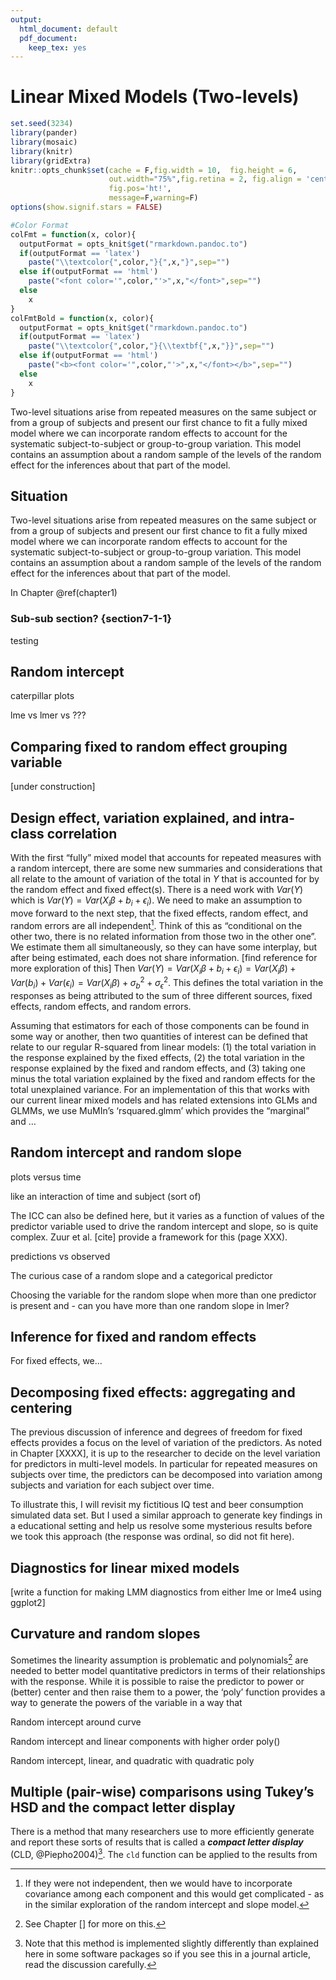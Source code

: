 ```yaml
---
output:
  html_document: default
  pdf_document:
    keep_tex: yes
---
```


# Linear Mixed Models (Two-levels) {#chapter7}

```r
set.seed(3234)
library(pander)
library(mosaic)
library(knitr)
library(gridExtra)
knitr::opts_chunk$set(cache = F,fig.width = 10,  fig.height = 6,
                      out.width="75%",fig.retina = 2, fig.align = 'center',
                      fig.pos='ht!',
                      message=F,warning=F)
options(show.signif.stars = FALSE)
```


```r
#Color Format
colFmt = function(x, color){
  outputFormat = opts_knit$get("rmarkdown.pandoc.to")
  if(outputFormat == 'latex')
    paste("\\textcolor{",color,"}{",x,"}",sep="")
  else if(outputFormat == 'html')
    paste("<font color='",color,"'>",x,"</font>",sep="")
  else
    x
}
colFmtBold = function(x, color){
  outputFormat = opts_knit$get("rmarkdown.pandoc.to")
  if(outputFormat == 'latex')
    paste("\\textcolor{",color,"}{\\textbf{",x,"}}",sep="")
  else if(outputFormat == 'html')
    paste("<b><font color='",color,"'>",x,"</font></b>",sep="")
  else
    x
}
```


Two-level situations arise from repeated measures on the same subject or from a group of subjects and present our first chance to fit a fully mixed model where we can incorporate random effects to account for the systematic subject-to-subject or group-to-group variation. This model contains an assumption about a random sample of the levels of the random effect for the inferences about that part of the model.

<!-- \newpage -->

## Situation {#section7-1}

<!-- \newpage -->

\indent Two-level situations arise from repeated measures on the same subject or from a group of subjects and present our first chance to fit a fully mixed model where we can incorporate random effects to account for the systematic subject-to-subject or group-to-group variation. This model contains an assumption about a random sample of the levels of the random effect for the inferences about that part of the model.



In Chapter \@ref(chapter1)


### Sub-sub section? {section7-1-1}


testing

<!-- \newpage -->

## Random intercept {#section7-2}


caterpillar plots

lme vs lmer vs ???


## Comparing fixed to random effect grouping variable {#section7-3}


[under construction]

## Design effect, variation explained, and intra-class correlation {#section7-4}

With the first "fully" mixed model that accounts for repeated measures with a random intercept, there are some new summaries and considerations that all relate to the amount of variation of the total in $Y$ that is accounted for by the random effect and fixed effect(s). There is a need work with $Var(Y)$ which is $Var(Y) = Var(X_i\beta + b_i + \epsilon_i)$. We need to make an assumption to move forward to the next step, that the fixed effects, random effect, and random errors are all independent^[If they were not independent, then we would have to incorporate covariance among each component and this would get complicated - as in the similar exploration of the random intercept and slope model.]. Think of this as "conditional on the other two, there is no related information from those two in the other one". We estimate them all simultaneously, so they can have some interplay, but after being estimated, each does not share information. [find reference for more exploration of this] Then $Var(Y) = Var(X_i\beta + b_i + \epsilon_i) = Var(X_i\beta) + Var(b_i) + Var(\epsilon_i) = Var(X_i\beta) + \sigma^2_b + \sigma^2_\epsilon$. This defines the total variation in the responses as being attributed to the sum of three different sources, fixed effects, random effects, and random errors. 

Assuming that estimators for each of those components can be found in some way or another, then two quantities of interest can be defined that relate to our regular R-squared from linear models: (1) the total variation in the response explained by the fixed effects, (2) the total variation in the response explained by the fixed and random effects, and (3) taking one minus the total variation explained by the fixed and random effects for the total unexplained variance. For an implementation of this that works with our current linear mixed models and has related extensions into GLMs and GLMMs, we use MuMIn's 'rsquared.glmm' which provides the "marginal" and ... 


## Random intercept and random slope {#section7-5}

plots versus time

like an interaction of time and subject (sort of)



The ICC can also be defined here, but it varies as a function of values of the predictor variable used to drive the random intercept and slope, so is quite complex. Zuur et al. [cite] provide a framework for this (page XXX). 


predictions vs observed


The curious case of a random slope and a categorical predictor

Choosing the variable for the random slope when more than one predictor is present and - can you have more than one random slope in lmer?


## Inference for fixed and random effects {#section7-6}

For fixed effects, we...


## Decomposing fixed effects: aggregating and centering {#section7-7}

The previous discussion of inference and degrees of freedom for fixed effects provides a focus on the level of variation of the predictors. As noted in Chapter [XXXX], it is up to the researcher to decide on the level variation for predictors in multi-level models. In particular for repeated measures on subjects over time, the predictors can be decomposed into variation among subjects and variation for each subject over time.

To illustrate this, I will revisit my fictitious IQ test and beer consumption simulated data set. But I used a similar approach to generate key findings in a educational setting and help us resolve some mysterious results before we took this approach (the response was ordinal, so did not fit here).


## Diagnostics for linear mixed models {#section7-8}


[write a function for making LMM diagnostics from either lme or lme4 using ggplot2]

## Curvature and random slopes {#section7-9}

\indent Sometimes the linearity assumption is problematic and polynomials^[See Chapter [] for more on this.] are needed to better model quantitative predictors in terms of their relationships with the response. While it is possible to raise the predictor to power or (better) center and then raise them to a power, the 'poly' function provides a way to generate the powers of the variable in a way that 

Random intercept around curve

Random intercept and linear components with higher order poly()

Random intercept, linear, and quadratic with quadratic poly




## Multiple (pair-wise) comparisons using Tukey's HSD and the compact letter display {#section7-10}


\indent There is a method that many researchers use to more efficiently generate and 
report these sorts of results that is called a ***compact letter display*** \index{compact letter display}
(CLD, @Piepho2004)^[Note that this method is implemented slightly differently than explained here in some software packages so if you see this in a journal article, read the discussion carefully.]. The ``cld`` function can be applied to the results from 

<!-- \newpage -->

